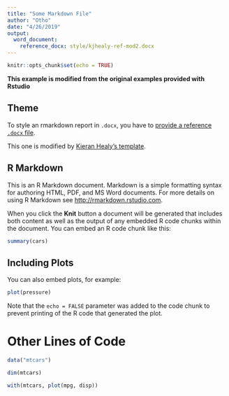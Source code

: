 ```yaml
---
title: "Some Markdown File"
author: "Otho"
date: "4/26/2019"
output:
  word_document:
    reference_docx: style/kjhealy-ref-mod2.docx
---
```


```r
knitr::opts_chunk$set(echo = TRUE)
```


**This example is modified from the original examples provided with Rstudio**

## Theme 

To style an rmarkdown report in `.docx`, you have to [provide a reference `.docx` file](https://rmarkdown.rstudio.com/articles_docx.html).

This one is modified by [Kieran Healy's template](https://github.com/kjhealy/pandoc-templates/tree/master/templates).

## R Markdown

This is an R Markdown document. Markdown is a simple formatting syntax for authoring HTML, PDF, and MS Word documents. For more details on using R Markdown see <http://rmarkdown.rstudio.com>.

When you click the **Knit** button a document will be generated that includes both content as well as the output of any embedded R code chunks within the document. You can embed an R code chunk like this:

```r
summary(cars)
```

## Including Plots

You can also embed plots, for example:

```r
plot(pressure)
```

Note that the `echo = FALSE` parameter was added to the code chunk to prevent printing of the R code that generated the plot.

# Other Lines of Code

```r
data("mtcars")

dim(mtcars)

with(mtcars, plot(mpg, disp))
```

